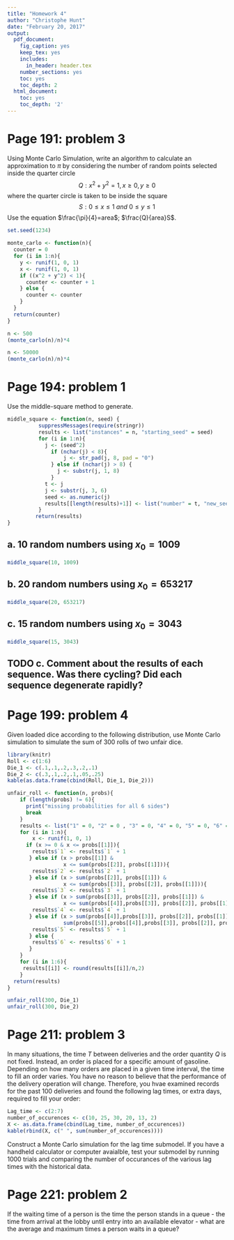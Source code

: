```yaml
---
title: "Homework 4"
author: "Christophe Hunt"
date: "February 20, 2017"
output:
  pdf_document:
    fig_caption: yes
    keep_tex: yes
    includes:
      in_header: header.tex
    number_sections: yes
    toc: yes
    toc_depth: 2
  html_document:
    toc: yes
    toc_depth: '2'
---
```


\newpage

# Page 191: problem 3

Using Monte Carlo Simulation, write an algorithm to calculate an approximation to $\pi$ by considering the number of random points selected inside the quarter circle 
$$Q:x^2 +y^2 = 1, x \geq 0, y \geq 0$$
where the quarter circle is taken to be inside the square
$$S : 0 \leq x \leq 1~and~0 \leq y \leq 1$$
Use the equation $\frac{\pi}{4}=area$; $\frac{Q}{area}S$. 

```r
set.seed(1234)

monte_carlo <- function(n){
  counter = 0
  for (i in 1:n){
    y <- runif(1, 0, 1)
    x <- runif(1, 0, 1)
    if ((x^2 + y^2) < 1){
      counter <- counter + 1 
    } else {
      counter <- counter
    }
  }
  return(counter)
}
```

```r
n <- 500
(monte_carlo(n)/n)*4
```

```r
n <- 50000
(monte_carlo(n)/n)*4
```

\newpage

# Page 194: problem 1

Use the middle-square method to generate.

```r
middle_square <- function(n, seed) {
          suppressMessages(require(stringr))
          results <- list("instances" = n, "starting_seed" = seed)
          for (i in 1:n){
            j <- (seed^2)
              if (nchar(j) < 8){
                  j <- str_pad(j, 8, pad = "0")
              } else if (nchar(j) > 8) {
                j <- substr(j, 1, 8)
              }
            t <- j 
            j <- substr(j, 3, 6)
            seed <- as.numeric(j)
            results[[length(results)+1]] <- list("number" = t, "new_seed" = seed)
          }
         return(results)
}
```

## a.  10 random numbers using $x_0 = 1009$

```r
middle_square(10, 1009)
```

## b. 20 random numbers using $x_0 = 653217$

```r
middle_square(20, 653217)
```

## c. 15 random numbers using $x_0 = 3043$

```r
middle_square(15, 3043)
```
## TODO c. Comment about the results of each sequence. Was there cycling? Did each sequence degenerate rapidly? 


# Page 199: problem 4

Given loaded dice according to the following distribution, use Monte Carlo simulation to simulate the sum of 300 rolls of two unfair dice. 

```r
library(knitr)
Roll <- c(1:6)
Die_1 <- c(.1,.1,.2,.3,.2,.1)
Die_2 <- c(.3,.1,.2,.1,.05,.25)
kable(as.data.frame(cbind(Roll, Die_1, Die_2)))
```

```r
unfair_roll <- function(n, probs){
    if (length(probs) != 6){
      print("missing probabilities for all 6 sides")
      break
    }
    results <- list("1" = 0, "2" = 0 , "3" = 0, "4" = 0, "5" = 0, "6" = 0)
    for (i in 1:n){
        x <- runif(1, 0, 1)
      if (x >= 0 & x <= probs[[1]]){
        results$`1` <- results$`1` + 1 
       } else if (x > probs[[1]] & 
                  x <= sum(probs[[2]], probs[[1]])){
        results$`2` <- results$`2` + 1 
       } else if (x > sum(probs[[2]], probs[[1]]) & 
                  x <= sum(probs[[3]], probs[[2]], probs[[1]])){ 
        results$`3` <- results$`3` + 1
       } else if (x > sum(probs[[3]], probs[[2]], probs[[1]]) & 
                  x <= sum(probs[[4]],probs[[3]], probs[[2]], probs[[1]])){
        results$`4` <- results$`4` + 1
       } else if (x > sum(probs[[4]],probs[[3]], probs[[2]], probs[[1]]) & x <= 
                  sum(probs[[5]],probs[[4]],probs[[3]], probs[[2]], probs[[1]])){
        results$`5` <- results$`5` + 1
       } else { 
        results$`6` <- results$`6` + 1
       }
    }
    for (i in 1:6){
     results[[i]] <- round(results[[i]]/n,2)
    }
  return(results)
}
```

```r
unfair_roll(300, Die_1)
unfair_roll(300, Die_2)
```


# Page 211: problem 3

In many situations, the time $T$ between deliveries and the order quantity $Q$ is not fixed. Instead, an order is placed for a specific amount of gasoline. Depending on how many orders are placed in a given time interval, the time to fill an order varies. You have no reason to believe that the performance of the delivery operation will change. Therefore, you hvae examined records for the past 100 deliveries and found the following lag times, or extra days, required to fill your order:

```r
Lag_time <- c(2:7)
number_of_occurences <- c(10, 25, 30, 20, 13, 2)
X <- as.data.frame(cbind(Lag_time, number_of_occurences))
kable(rbind(X, c(" ", sum(number_of_occurences))))
```

Construct a Monte Carlo simulation for the lag time submodel. If you have a handheld calculator or computer avaialble, test your submodel by running 1000 trials and comparing the number of occurances of the various lag times with the historical data. 

# Page 221: problem 2

If the waiting time of a person is the time the person stands in a queue - the time from arrival at the lobby until entry into an available elevator - what are the average and maximum times a person waits in a queue? 
